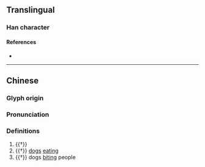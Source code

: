 {{character info}}
==Translingual==

===Han character===
{{Han char|rn=94|rad=犬|as=06|sn=9|four=|canj=KHHJR|ids=⿰犭舌}}

====References====
* {{Han ref|kx=0710.240|dkj=20381|dj=1123.010|hdz=21344.110|uh=72E7|ud=29415}}

----

==Chinese==
{{zh-forms}}

===Glyph origin===
{{Han etym}}

===Pronunciation===
{{zh-pron
|m=tà
|c=
|mc=y
|oc=y
|cat=n
}}

===Definitions===
{{zh-hanzi}}

# {{†}} {{zh-alt-form|舐}}
# {{†}} [[dog]]s [[eat]]ing
# {{†}} dogs [[biting]] people